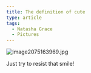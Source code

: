 ```yaml
---
title: The definition of cute
type: article
tags:
  - Natasha Grace
  - Pictures
---
```


![image2075163969.jpg](http://tjdraper.com/images/uploads/image2075163969.jpg "image2075163969.jpg")

Just try to resist that smile!
